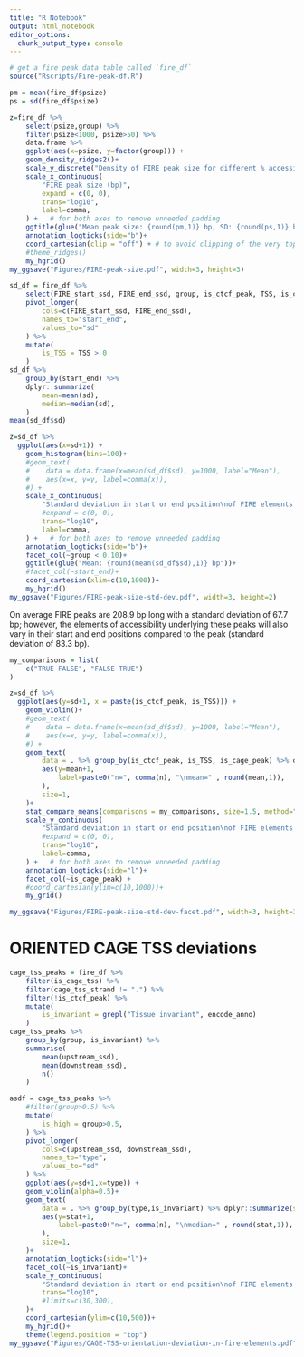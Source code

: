 ```yaml
---
title: "R Notebook"
output: html_notebook
editor_options: 
  chunk_output_type: console
---
```


```r
# get a fire peak data table called `fire_df`
source("Rscripts/Fire-peak-df.R")
```

```r
pm = mean(fire_df$psize)
ps = sd(fire_df$psize)

z=fire_df %>%
    select(psize,group) %>%
    filter(psize<1000, psize>50) %>%
    data.frame %>%
    ggplot(aes(x=psize, y=factor(group))) + 
    geom_density_ridges2()+ 
    scale_y_discrete("Density of FIRE peak size for different % accessibility bins") +     # will generally have to set the `expand` option
    scale_x_continuous(
        "FIRE peak size (bp)",
        expand = c(0, 0),
        trans="log10",
        label=comma,
    ) +   # for both axes to remove unneeded padding
    ggtitle(glue("Mean peak size: {round(pm,1)} bp, SD: {round(ps,1)} bp")) +
    annotation_logticks(side="b")+
    coord_cartesian(clip = "off") + # to avoid clipping of the very top of the top ridgeline
    #theme_ridges() 
    my_hgrid()
my_ggsave("Figures/FIRE-peak-size.pdf", width=3, height=3)

```

```r
sd_df = fire_df %>% 
    select(FIRE_start_ssd, FIRE_end_ssd, group, is_ctcf_peak, TSS, is_cage_peak) %>%
    pivot_longer(
        cols=c(FIRE_start_ssd, FIRE_end_ssd),
        names_to="start_end",
        values_to="sd"
    ) %>%
    mutate(
        is_TSS = TSS > 0
    )
sd_df %>% 
    group_by(start_end) %>%
    dplyr::summarize(
        mean=mean(sd),
        median=median(sd),
    )
mean(sd_df$sd)

z=sd_df %>%
  ggplot(aes(x=sd+1)) + 
    geom_histogram(bins=100)+
    #geom_text(
    #    data = data.frame(x=mean(sd_df$sd), y=1000, label="Mean"),
    #    aes(x=x, y=y, label=comma(x)),
    #) +
    scale_x_continuous(
        "Standard deviation in start or end position\nof FIRE elements over a FIRE peak (bp)",
        #expand = c(0, 0),
        trans="log10",
        label=comma,
    ) +   # for both axes to remove unneeded padding
    annotation_logticks(side="b")+
    facet_col(~group < 0.10)+
    ggtitle(glue("Mean: {round(mean(sd_df$sd),1)} bp"))+
    #facet_col(~start_end)+
    coord_cartesian(xlim=c(10,1000))+
    my_hgrid()
my_ggsave("Figures/FIRE-peak-size-std-dev.pdf", width=3, height=2)
```

On average FIRE peaks are 208.9 bp long with a standard deviation of 67.7 bp; however, the elements of accessibility underlying these peaks will also vary in their start and end positions compared to the peak (standard deviation of 83.3 bp). 



```r
my_comparisons = list(
    c("TRUE FALSE", "FALSE TRUE")
)

z=sd_df %>%
  ggplot(aes(y=sd+1, x = paste(is_ctcf_peak, is_TSS))) + 
    geom_violin()+
    #geom_text(
    #    data = data.frame(x=mean(sd_df$sd), y=1000, label="Mean"),
    #    aes(x=x, y=y, label=comma(x)),
    #) +
    geom_text(
        data = . %>% group_by(is_ctcf_peak, is_TSS, is_cage_peak) %>% dplyr::summarize(mean=mean(sd), n=n()),
        aes(y=mean+1,
            label=paste0("n=", comma(n), "\nmean=" , round(mean,1)),
        ),
        size=1,
    )+
    stat_compare_means(comparisons = my_comparisons, size=1.5, method="wilcox.test")+
    scale_y_continuous(
        "Standard deviation in start or end position\nof FIRE elements over a FIRE peak (bp)",
        #expand = c(0, 0),
        trans="log10",
        label=comma,
    ) +   # for both axes to remove unneeded padding
    annotation_logticks(side="l")+
    facet_col(~is_cage_peak) +
    #coord_cartesian(ylim=c(10,1000))+
    my_grid()

my_ggsave("Figures/FIRE-peak-size-std-dev-facet.pdf", width=3, height=3)
```


# ORIENTED CAGE TSS deviations
```r
cage_tss_peaks = fire_df %>%
    filter(is_cage_tss) %>%
    filter(cage_tss_strand != ".") %>%
    filter(!is_ctcf_peak) %>%
    mutate(
        is_invariant = grepl("Tissue invariant", encode_anno)
    )
cage_tss_peaks %>%
    group_by(group, is_invariant) %>%
    summarise(
        mean(upstream_ssd),
        mean(downstream_ssd),
        n()
    )

asdf = cage_tss_peaks %>%
    #filter(group>0.5) %>%
    mutate(
        is_high = group>0.5,
    ) %>%
    pivot_longer(
        cols=c(upstream_ssd, downstream_ssd),
        names_to="type",
        values_to="sd"
    ) %>%
    ggplot(aes(y=sd+1,x=type)) +
    geom_violin(alpha=0.5)+
    geom_text(
        data = . %>% group_by(type,is_invariant) %>% dplyr::summarize(stat=median(sd), n=n()),
        aes(y=stat+1,
            label=paste0("n=", comma(n), "\nmedian=" , round(stat,1)),
        ),
        size=1,
    )+
    annotation_logticks(side="l")+
    facet_col(~is_invariant)+
    scale_y_continuous(
        "Standard deviation in start or end position\nof FIRE elements over a CAGE TSS (bp)",
        trans="log10",
        #limits=c(30,300),
    )+
    coord_cartesian(ylim=c(10,500))+
    my_hgrid()+
    theme(legend.position = "top")
my_ggsave("Figures/CAGE-TSS-orientation-deviation-in-fire-elements.pdf", height=3, width=4)
```
